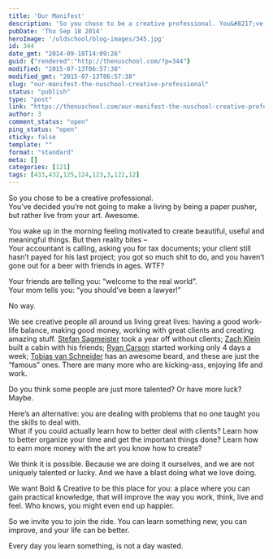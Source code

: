 ```yaml
---
title: 'Our Manifest'
description: 'So you chose to be a creative professional. You&#8217;ve decided you’re not going to make a living by being a paper pusher, but rather live from your art. Awesome. You wake up in the morning feeling motivated to create beautiful, useful and meaningful things. But then reality bites &#8211; Your accountant is calling, asking you [&hellip;]'
pubDate: 'Thu Sep 18 2014'
heroImage: '/oldschool/blog-images/345.jpg'
id: 344
date_gmt: "2014-09-18T14:09:26"
guid: {"rendered":"http://thenuschool.com/?p=344"}
modified: "2015-07-13T06:57:38"
modified_gmt: "2015-07-13T06:57:38"
slug: "our-manifest-the-nuschool-creative-professional"
status: "publish"
type: "post"
link: "https://thenuschool.com/our-manifest-the-nuschool-creative-professional/"
author: 3
comment_status: "open"
ping_status: "open"
sticky: false
template: ""
format: "standard"
meta: []
categories: [121]
tags: [433,432,125,124,123,3,122,12]
---
```


<p>So you chose to be a creative professional.<br />
You&#8217;ve decided you’re not going to make a living by being a paper pusher, but rather live from your art. Awesome.</p>
<p>You wake up in the morning feeling motivated to create beautiful, useful and meaningful things. But then reality bites<span id="450c4111-39b1-4163-aefb-dba33d7fbed8" class="GINGER_SOFTWARE_mark"> &#8211;</span><br />
Your accountant is calling, asking you for tax documents; your client still hasn’t payed for his last project; you got so much shit to do, and you haven’t gone out for a beer with friends in ages. WTF?</p>
<p>Your friends are telling you: “welcome to the real world”.<br />
Your mom tells you: “you should’ve been a lawyer!”</p>
<p>No way.</p>
<p>We see creative people all around us living great lives: having a good work-life balance, making good money, working with great clients and creating amazing stuff. <a href="http://www.ted.com/talks/stefan_sagmeister_the_power_of_time_off" target="_blank">Stefan Sagmeister</a> took a year off without clients; <a href="http://zachklein.com/" target="_blank">Zach Klein</a> built a cabin with his friends; <a href="http://ryancarson.com/" target="_blank">Ryan Carson</a> started working only 4 days a week; <a href="http://www.vanschneider.com/" target="_blank">Tobias van Schneider</a> has an awesome beard, and these are just the “famous” ones. There are many more who are kicking-ass, enjoying life and work.</p>
<p>Do you think some people are just more talented? Or have more luck?<br />
Maybe.</p>
<p>Here’s an alternative: you are dealing with problems that no one taught you the skills to deal with.<br />
What if you could actually learn how to better deal with clients? Learn how to better organize your time and get the important things done? Learn how to earn more money with the art you know how to create?</p>
<p>We think it is possible. Because we are doing it ourselves, and we are not uniquely talented or lucky. And we have a blast doing what we love doing.</p>
<p>We want Bold &amp; Creative to be this place for you: a place where you can gain practical knowledge, that will improve the way you work, think, live and feel. Who knows, you might even end up happier.</p>
<p>So we invite you to join the ride. You can learn something new, you can improve, and your life can be better.</p>
<p>Every day you learn something, is not a day wasted.</p>